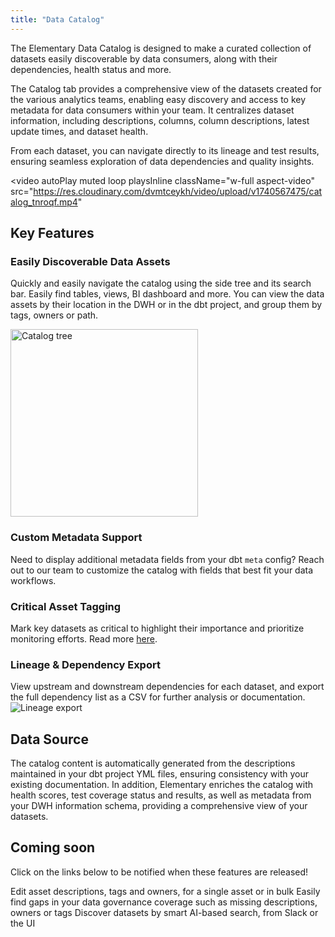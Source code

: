 ```yaml
---
title: "Data Catalog"
---
```


<Snippet file="cloud/cloud-feature-tag.mdx" />

The Elementary Data Catalog is designed to make a curated collection of datasets easily discoverable by data consumers, along with their dependencies, health status and more.

The Catalog tab provides a comprehensive view of the datasets created for the various analytics teams, enabling easy discovery and access to key metadata for data consumers within your team. It centralizes dataset information, including descriptions, columns, column descriptions, latest update times, and dataset health.

From each dataset, you can navigate directly to its lineage and test results, ensuring seamless exploration of data dependencies and quality insights.

<video
  autoPlay
  muted
  loop
  playsInline
  className="w-full aspect-video"
  src="https://res.cloudinary.com/dvmtceykh/video/upload/v1740567475/catalog_tnroqf.mp4"
></video>

## Key Features
### Easily Discoverable Data Assets
Quickly and easily navigate the catalog using the side tree and its search bar. Easily find tables, views, BI dashboard and more.
You can view the data assets by their location in the DWH or in the dbt project, and group them by tags, owners or path.

<img width="300" src="https://res.cloudinary.com/dvmtceykh/image/upload/v1740577485/589e1160-bc0e-4ac5-9751-634568975b3e.png" alt="Catalog tree" />

### Custom Metadata Support
Need to display additional metadata fields from your dbt `meta` config? Reach out to our team to customize the catalog with fields that best fit your data workflows.

### Critical Asset Tagging
Mark key datasets as critical to highlight their importance and prioritize monitoring efforts. Read more [here](/features/data-governance/critical_assets).

### Lineage & Dependency Export
View upstream and downstream dependencies for each dataset, and export the full dependency list as a CSV for further analysis or documentation.
<img src="https://res.cloudinary.com/dvmtceykh/image/upload/v1740576976/ec20159d-7d83-4f88-8cc3-c0f9d539d9d2.png" alt="Lineage export" />

## Data Source
The catalog content is automatically generated from the descriptions maintained in your dbt project YML files, ensuring consistency with your existing documentation.
In addition, Elementary enriches the catalog with health scores, test coverage status and results, as well as metadata from your DWH information schema, providing a comprehensive view of your datasets.

## Coming soon
Click on the links below to be notified when these features are released!

<CardGroup cols={1}>
  <Card title="Data Asset Editing" href="https://tally.so/r/nGQVLj?feature=Data Asset Editing">
    Edit asset descriptions, tags and owners, for a single asset or in bulk
  </Card>
  <Card title="Data Governance Gaps" href="https://tally.so/r/nGQVLj?feature=Data Governance Gaps">
    Easily find gaps in your data governance coverage such as missing descriptions, owners or tags
  </Card>
  <Card title="Smart Search" href="https://tally.so/r/nGQVLj?feature=Smart Search">
    Discover datasets by smart AI-based search, from Slack or the UI
  </Card>
</CardGroup>